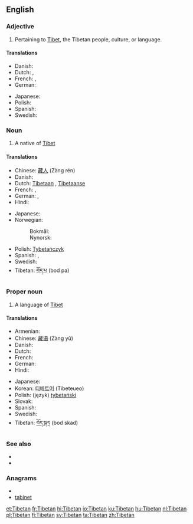 {{also|tibetan|Tibeťan}}
==English==

===Adjective===
{{en-adj|-}}

# Pertaining to [[Tibet]], the Tibetan people, culture, or language.

====Translations====
{{trans-top|pertaining to Tibet}}
* Danish: {{t-|da|tibetansk}}
* Dutch: {{t+|nl|Tibetaans}}, {{t-|nl|Tibetaanse}}
* French: {{t+|fr|tibétain|m}}, {{t+|fr|tibétaine|f}}
* German: {{t-|de|tibetisch}}
{{trans-mid}}
* Japanese: {{t|ja|チベットの|tr=Chibetto no}}
* Polish: {{t+|pl|tybetański|m}}
* Spanish: {{t+|es|tibetano}}
* Swedish: {{t+|sv|tibetansk}}
{{trans-bottom}}

===Noun===
{{en-noun}}

# A native of [[Tibet]]

====Translations====
{{trans-top|a person}}
* Chinese: [[藏人]] (Zàng rén)
* Danish: {{t-|da|tibetaner|c}}
* Dutch: [[Tibetaan]] {{m}}, [[Tibetaanse]] {{f}}
* French: {{t+|fr|Tibétain|m}}, {{t+|fr|Tibétaine|f}}
* German: {{t-|de|Tibeter|m}}, {{t-|de|Tibeterin|f}}
* Hindi: {{t+|hi|तिब्बती|xs=Hindi}}
{{trans-mid}}
* Japanese: {{t|ja|チベット人|tr=Chibetto jin}}
* Norwegian:
*: Bokmål: {{t|no|tibetaner|m}}
*: Nynorsk: {{t|nn|tibetanar|m}}
* Polish: [[Tybetańczyk]] {{m}}
* Spanish: {{t+|es|tibetano|m}},  {{t-|es|tibetana|f}}
* Swedish: {{t+|sv|tibetan}}
* Tibetan: [[བོད་པ]] (bod pa)
{{trans-bottom}}

===Proper noun===
{{wikipedia}}
{{en-proper noun}}

# A language of [[Tibet]]

====Translations====
{{trans-top|a language}}
* Armenian: {{t-|hy|տիբեթերեն|tr=tibet’eren}}
* Chinese: [[藏语]] (Zàng yǔ)
* Danish: {{t-|da|tibetansk}}
* Dutch: {{t+|nl|Tibetaans|n}}
* French: {{t+|fr|tibétain|m}}
* German: {{t-|de|Tibetisch}}
* Hindi: {{t+|hi|तिब्बती|xs=Hindi}}
{{trans-mid}}
* Japanese: {{t-|ja|チベット語|tr=Chibettogo}}
* Korean: [[티베트어]] (Tibeteueo)
* Polish: (język) [[tybetański]]
* Slovak: {{t+|sk|tibetčina|f}}
* Spanish: {{t+|es|tibetano|m}}
* Swedish: {{t+|sv|tibetanska|c}}
* Tibetan: [[བོད་སྐད]] (bod skad)
{{trans-bottom}}

===See also===
{{interwiktionary|code=bo}}
* {{ISO 639|link=Ethnologue|1code=bo|code=bod}}
*{{langcat}}

===Anagrams===
* {{alphagram|abeintt}}
* [[tabinet#English|tabinet]]

[[et:Tibetan]]
[[fr:Tibetan]]
[[hi:Tibetan]]
[[io:Tibetan]]
[[ku:Tibetan]]
[[hu:Tibetan]]
[[nl:Tibetan]]
[[pl:Tibetan]]
[[fi:Tibetan]]
[[sv:Tibetan]]
[[ta:Tibetan]]
[[zh:Tibetan]]